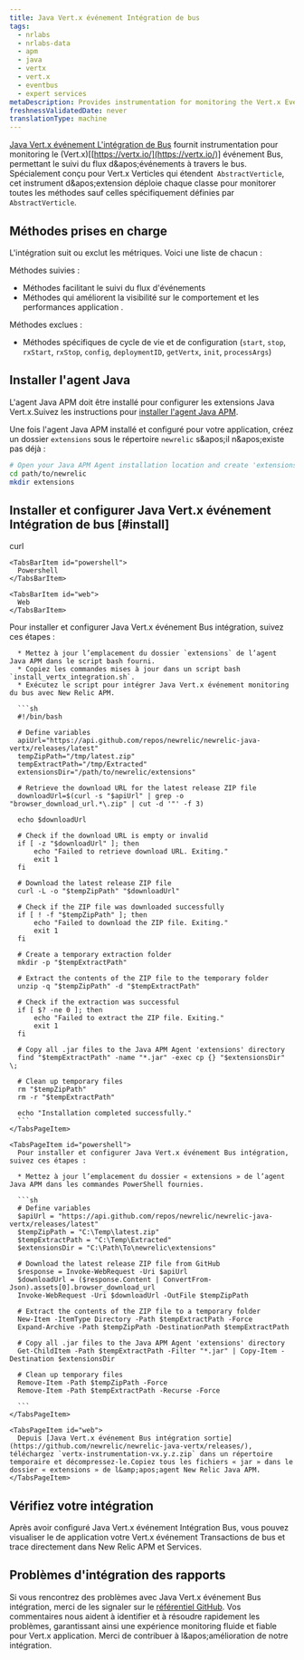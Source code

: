 ```yaml
---
title: Java Vert.x événement Intégration de bus
tags:
  - nrlabs
  - nrlabs-data
  - apm
  - java
  - vertx
  - vert.x
  - eventbus
  - expert services
metaDescription: Provides instrumentation for monitoring the Vert.x Event Bus.
freshnessValidatedDate: never
translationType: machine
---
```


[Java Vert.x événement L'intégration de Bus](https://github.com/newrelic/newrelic-java-vertx/tree/main) fournit instrumentation pour monitoring le (Vert.x)\[[https://vertx.io/](https://vertx.io/)] événement Bus, permettant le suivi du flux d&amp;apos;événements à travers le bus. Spécialement conçu pour Vert.x Verticles qui étendent` AbstractVerticle`, cet instrument d&amp;apos;extension déploie chaque classe pour monitorer toutes les méthodes sauf celles spécifiquement définies par `AbstractVerticle`.

## Méthodes prises en charge

L'intégration suit ou exclut les métriques. Voici une liste de chacun :

Méthodes suivies :

* Méthodes facilitant le suivi du flux d'événements
* Méthodes qui améliorent la visibilité sur le comportement et les performances application .

Méthodes exclues :

* Méthodes spécifiques de cycle de vie et de configuration (`start`, `stop`, `rxStart`, `rxStop`, `config`, `deploymentID`, `getVertx`, `init`, `processArgs`)

## Installer l'agent Java

L'agent Java APM doit être installé pour configurer les extensions Java Vert.x.Suivez les instructions pour [installer l'agent Java APM](https://docs.newrelic.com/install/java/).

Une fois l'agent Java APM installé et configuré pour votre application, créez un dossier `extensions` sous le répertoire `newrelic` s&amp;apos;il n&amp;apos;existe pas déjà :

```bash
# Open your Java APM Agent installation location and create 'extensions' folder ( if it is not existing) 
cd path/to/newrelic
mkdir extensions
```

## Installer et configurer Java Vert.x événement Intégration de bus [#install]

<Tabs>
  <TabsBar>
    <TabsBarItem id="curl">
      curl
    </TabsBarItem>

    <TabsBarItem id="powershell">
      Powershell
    </TabsBarItem>

    <TabsBarItem id="web">
      Web
    </TabsBarItem>
  </TabsBar>

  <TabsPages>
    <TabsPageItem id="curl">
      Pour installer et configurer Java Vert.x événement Bus intégration, suivez ces étapes :

      * Mettez à jour l’emplacement du dossier `extensions` de l’agent Java APM dans le script bash fourni.
      * Copiez les commandes mises à jour dans un script bash `install_vertx_integration.sh`.
      * Exécutez le script pour intégrer Java Vert.x événement monitoring du bus avec New Relic APM.

      ```sh
      #!/bin/bash

      # Define variables
      apiUrl="https://api.github.com/repos/newrelic/newrelic-java-vertx/releases/latest"
      tempZipPath="/tmp/latest.zip"
      tempExtractPath="/tmp/Extracted"
      extensionsDir="/path/to/newrelic/extensions"

      # Retrieve the download URL for the latest release ZIP file
      downloadUrl=$(curl -s "$apiUrl" | grep -o "browser_download_url.*\.zip" | cut -d '"' -f 3)

      echo $downloadUrl

      # Check if the download URL is empty or invalid
      if [ -z "$downloadUrl" ]; then
          echo "Failed to retrieve download URL. Exiting."
          exit 1
      fi

      # Download the latest release ZIP file
      curl -L -o "$tempZipPath" "$downloadUrl"

      # Check if the ZIP file was downloaded successfully
      if [ ! -f "$tempZipPath" ]; then
          echo "Failed to download the ZIP file. Exiting."
          exit 1
      fi

      # Create a temporary extraction folder
      mkdir -p "$tempExtractPath"

      # Extract the contents of the ZIP file to the temporary folder
      unzip -q "$tempZipPath" -d "$tempExtractPath"

      # Check if the extraction was successful
      if [ $? -ne 0 ]; then
          echo "Failed to extract the ZIP file. Exiting."
          exit 1
      fi

      # Copy all .jar files to the Java APM Agent 'extensions' directory
      find "$tempExtractPath" -name "*.jar" -exec cp {} "$extensionsDir" \;

      # Clean up temporary files
      rm "$tempZipPath"
      rm -r "$tempExtractPath"

      echo "Installation completed successfully."
      ```
    </TabsPageItem>

    <TabsPageItem id="powershell">
      Pour installer et configurer Java Vert.x événement Bus intégration, suivez ces étapes :

      * Mettez à jour l’emplacement du dossier « extensions » de l’agent Java APM dans les commandes PowerShell fournies.

      ```sh
      # Define variables
      $apiUrl = "https://api.github.com/repos/newrelic/newrelic-java-vertx/releases/latest"
      $tempZipPath = "C:\Temp\latest.zip"
      $tempExtractPath = "C:\Temp\Extracted"
      $extensionsDir = "C:\Path\To\newrelic\extensions"

      # Download the latest release ZIP file from GitHub
      $response = Invoke-WebRequest -Uri $apiUrl
      $downloadUrl = ($response.Content | ConvertFrom-Json).assets[0].browser_download_url
      Invoke-WebRequest -Uri $downloadUrl -OutFile $tempZipPath

      # Extract the contents of the ZIP file to a temporary folder
      New-Item -ItemType Directory -Path $tempExtractPath -Force
      Expand-Archive -Path $tempZipPath -DestinationPath $tempExtractPath

      # Copy all .jar files to the Java APM Agent 'extensions' directory
      Get-ChildItem -Path $tempExtractPath -Filter "*.jar" | Copy-Item -Destination $extensionsDir

      # Clean up temporary files
      Remove-Item -Path $tempZipPath -Force
      Remove-Item -Path $tempExtractPath -Recurse -Force

      ```
    </TabsPageItem>

    <TabsPageItem id="web">
      Depuis [Java Vert.x événement Bus intégration sortie](https://github.com/newrelic/newrelic-java-vertx/releases/), téléchargez `vertx-instrumentation-vx.y.z.zip` dans un répertoire temporaire et décompressez-le.Copiez tous les fichiers « jar » dans le dossier « extensions » de l&amp;apos;agent New Relic Java APM.
    </TabsPageItem>
  </TabsPages>
</Tabs>

## Vérifiez votre intégration

Après avoir configuré Java Vert.x événement Intégration Bus, vous pouvez visualiser le de application votre Vert.x événement Transactions de bus et trace directement dans New Relic APM et Services.

## Problèmes d'intégration des rapports

Si vous rencontrez des problèmes avec Java Vert.x événement Bus intégration, merci de les signaler sur le [référentiel GitHub](https://github.com/newrelic/newrelic-java-vertx/issues). Vos commentaires nous aident à identifier et à résoudre rapidement les problèmes, garantissant ainsi une expérience monitoring fluide et fiable pour Vert.x application. Merci de contribuer à l&amp;apos;amélioration de notre intégration.